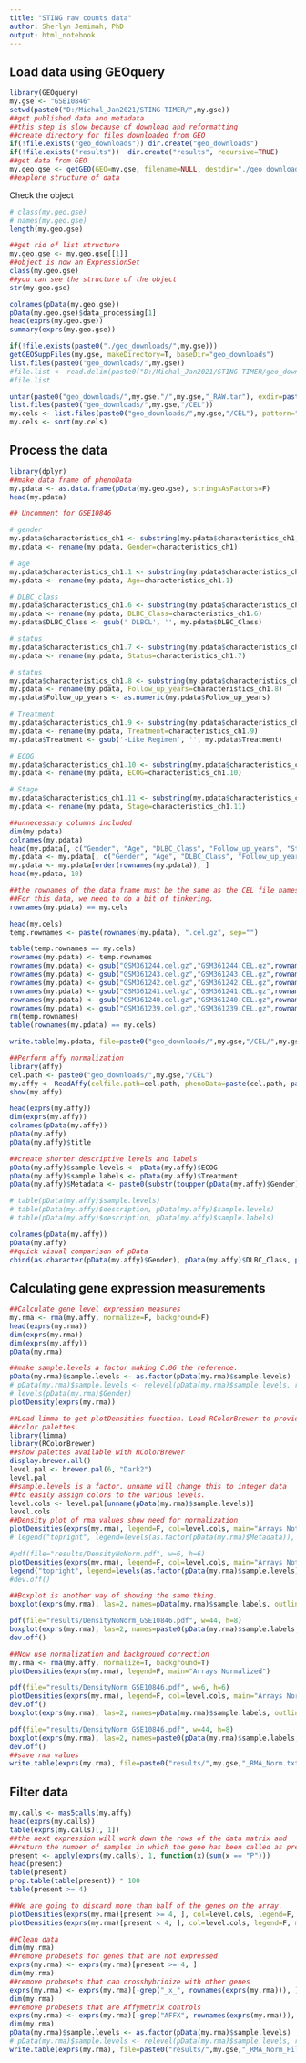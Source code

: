 ```yaml
---
title: "STING raw counts data"
author: Sherlyn Jemimah, PhD
output: html_notebook
---
```


## Load data using GEOquery
```r
library(GEOquery)
my.gse <- "GSE10846"
setwd(paste0("D:/Michal_Jan2021/STING-TIMER/",my.gse))
##get published data and metadata
##this step is slow because of download and reformatting
##create directory for files downloaded from GEO
if(!file.exists("geo_downloads")) dir.create("geo_downloads")
if(!file.exists("results"))  dir.create("results", recursive=TRUE)
##get data from GEO
my.geo.gse <- getGEO(GEO=my.gse, filename=NULL, destdir="./geo_downloads", GSElimits=NULL, GSEMatrix=TRUE, AnnotGPL=TRUE, getGPL=TRUE)
##explore structure of data
```

Check the object
```r
# class(my.geo.gse)
# names(my.geo.gse)
length(my.geo.gse)
```
```r
##get rid of list structure
my.geo.gse <- my.geo.gse[[1]]
##object is now an ExpressionSet
class(my.geo.gse)
##you can see the structure of the object
str(my.geo.gse)
```
```r
colnames(pData(my.geo.gse))
pData(my.geo.gse)$data_processing[1]
head(exprs(my.geo.gse))
summary(exprs(my.geo.gse))
```
```r
if(!file.exists(paste0("./geo_downloads/",my.gse)))
getGEOSuppFiles(my.gse, makeDirectory=T, baseDir="geo_downloads")
list.files(paste0("geo_downloads/",my.gse))
#file.list <- read.delim(paste0("D:/Michal_Jan2021/STING-TIMER/geo_downloads/",my.gse,"/filelist.txt"), as.is=T)
#file.list
```


```r
untar(paste0("geo_downloads/",my.gse,"/",my.gse,"_RAW.tar"), exdir=paste0("geo_downloads/",my.gse,"/CEL"))
list.files(paste0("geo_downloads/",my.gse,"/CEL"))
my.cels <- list.files(paste0("geo_downloads/",my.gse,"/CEL"), pattern=".cel", ignore.case = T)
my.cels <- sort(my.cels)
```

## Process the data

```r
library(dplyr)
##make data frame of phenoData
my.pdata <- as.data.frame(pData(my.geo.gse), stringsAsFactors=F)
head(my.pdata)

## Uncomment for GSE10846

# gender
my.pdata$characteristics_ch1 <- substring(my.pdata$characteristics_ch1, 9) # remove "Gender: " from string
my.pdata <- rename(my.pdata, Gender=characteristics_ch1)

# age
my.pdata$characteristics_ch1.1 <- substring(my.pdata$characteristics_ch1.1, 6) # remove "Age: " from string
my.pdata <- rename(my.pdata, Age=characteristics_ch1.1)

# DLBC_class
my.pdata$characteristics_ch1.6 <- substring(my.pdata$characteristics_ch1.6, 44) # remove "Clinical info: Final microarray diagnosis: " from string
my.pdata <- rename(my.pdata, DLBC_Class=characteristics_ch1.6)
my.pdata$DLBC_Class <- gsub(' DLBCL', '', my.pdata$DLBC_Class)

# status
my.pdata$characteristics_ch1.7 <- substring(my.pdata$characteristics_ch1.7, 34) # remove "Clinical info: Follow up status: " from string
my.pdata <- rename(my.pdata, Status=characteristics_ch1.7)

# status
my.pdata$characteristics_ch1.8 <- substring(my.pdata$characteristics_ch1.8, 33) # remove "Clinical info: Follow up years: " from string
my.pdata <- rename(my.pdata, Follow_up_years=characteristics_ch1.8)
my.pdata$Follow_up_years <- as.numeric(my.pdata$Follow_up_years)

# Treatment
my.pdata$characteristics_ch1.9 <- substring(my.pdata$characteristics_ch1.9, 30) # remove "Clinical info: Chemotherapy: " from string
my.pdata <- rename(my.pdata, Treatment=characteristics_ch1.9)
my.pdata$Treatment <- gsub('-Like Regimen', '', my.pdata$Treatment)

# ECOG
my.pdata$characteristics_ch1.10 <- substring(my.pdata$characteristics_ch1.10, 41) # remove "Clinical info: ECOG performance status: " from string
my.pdata <- rename(my.pdata, ECOG=characteristics_ch1.10)

# Stage
my.pdata$characteristics_ch1.11 <- substring(my.pdata$characteristics_ch1.11, 23) # remove "Clinical info: Stage: " from string
my.pdata <- rename(my.pdata, Stage=characteristics_ch1.11)

```

```r
##unnecessary columns included
dim(my.pdata)
colnames(my.pdata)
head(my.pdata[, c("Gender", "Age", "DLBC_Class", "Follow_up_years", "Status", "Treatment", "ECOG", "Stage")], 10)
my.pdata <- my.pdata[, c("Gender", "Age", "DLBC_Class", "Follow_up_years", "Status", "Treatment", "ECOG", "Stage")]
my.pdata <- my.pdata[order(rownames(my.pdata)), ]
head(my.pdata, 10)
```
```r
##the rownames of the data frame must be the same as the CEL file names.
##For this data, we need to do a bit of tinkering.
rownames(my.pdata) == my.cels
```

```r
head(my.cels)
temp.rownames <- paste(rownames(my.pdata), ".cel.gz", sep="")
```


```r
table(temp.rownames == my.cels)
rownames(my.pdata) <- temp.rownames
rownames(my.pdata) <- gsub("GSM361244.cel.gz","GSM361244.CEL.gz",rownames(my.pdata))
rownames(my.pdata) <- gsub("GSM361243.cel.gz","GSM361243.CEL.gz",rownames(my.pdata))
rownames(my.pdata) <- gsub("GSM361242.cel.gz","GSM361242.CEL.gz",rownames(my.pdata))
rownames(my.pdata) <- gsub("GSM361241.cel.gz","GSM361241.CEL.gz",rownames(my.pdata))
rownames(my.pdata) <- gsub("GSM361240.cel.gz","GSM361240.CEL.gz",rownames(my.pdata))
rownames(my.pdata) <- gsub("GSM361239.cel.gz","GSM361239.CEL.gz",rownames(my.pdata))
rm(temp.rownames)
table(rownames(my.pdata) == my.cels)
```
```r
write.table(my.pdata, file=paste0("geo_downloads/",my.gse,"/CEL/",my.gse,"_SelectPhenoData.txt"), sep="\t", quote=F)
```

```r
##Perform affy normalization
library(affy)
cel.path <- paste0("geo_downloads/",my.gse,"/CEL")
my.affy <- ReadAffy(celfile.path=cel.path, phenoData=paste(cel.path, paste0(my.gse,"_SelectPhenoData.txt"), sep="/"))
show(my.affy)
```
```r
head(exprs(my.affy))
dim(exprs(my.affy))
colnames(pData(my.affy))
pData(my.affy)
pData(my.affy)$title
```
```r
##create shorter descriptive levels and labels
pData(my.affy)$sample.levels <- pData(my.affy)$ECOG
pData(my.affy)$sample.labels <- pData(my.affy)$Treatment
pData(my.affy)$Metadata <- paste0(substr(toupper(pData(my.affy)$Gender),1,1),pData(my.affy)$Age,"_",substr(toupper(pData(my.affy)$DLBC_Class),1,3),"_",pData(my.affy)$Treatment)

# table(pData(my.affy)$sample.levels)
# table(pData(my.affy)$description, pData(my.affy)$sample.levels)
# table(pData(my.affy)$description, pData(my.affy)$sample.labels)
```

```r
colnames(pData(my.affy))
pData(my.affy)
##quick visual comparison of pData
cbind(as.character(pData(my.affy)$Gender), pData(my.affy)$DLBC_Class, pData(my.affy)$Treatment, pData(my.affy)$Metadata)
```
## Calculating gene expression measurements

```r
##Calculate gene level expression measures
my.rma <- rma(my.affy, normalize=F, background=F)
head(exprs(my.rma))
dim(exprs(my.rma))
dim(exprs(my.affy))
pData(my.rma)
```

```r
##make sample.levels a factor making C.06 the reference.
pData(my.rma)$sample.levels <- as.factor(pData(my.rma)$sample.levels)
# pData(my.rma)$sample.levels <- relevel(pData(my.rma)$sample.levels, ref=0)
# levels(pData(my.rma)$Gender)
plotDensity(exprs(my.rma))
```

```r
##Load limma to get plotDensities function. Load RColorBrewer to provide good
##color palettes.
library(limma)
library(RColorBrewer)
##show palettes available with RColorBrewer
display.brewer.all()
level.pal <- brewer.pal(6, "Dark2")
level.pal
##sample.levels is a factor. unname will change this to integer data
##to easily assign colors to the various levels.
level.cols <- level.pal[unname(pData(my.rma)$sample.levels)]
level.cols
##Density plot of rma values show need for normalization
plotDensities(exprs(my.rma), legend=F, col=level.cols, main="Arrays Not Normalized")
# legend("topright", legend=levels(as.factor(pData(my.rma)$Metadata)), fill=level.pal)
```

```r
#pdf(file="results/DensityNoNorm.pdf", w=6, h=6)
plotDensities(exprs(my.rma), legend=F, col=level.cols, main="Arrays Not Normalized")
legend("topright", legend=levels(as.factor(pData(my.rma)$sample.levels)), fill=level.pal)
#dev.off()

##Boxplot is another way of showing the same thing.
boxplot(exprs(my.rma), las=2, names=pData(my.rma)$sample.labels, outline=F, col=level.cols, main="Arrays Not Normalized")
```

```r
pdf(file="results/DensityNoNorm_GSE10846.pdf", w=44, h=8)
boxplot(exprs(my.rma), las=2, names=paste0(pData(my.rma)$sample.labels,"_",pData(my.rma)$sample.levels), outline=F, col=level.cols, main="Arrays Not Normalized")
dev.off()

##Now use normalization and background correction
my.rma <- rma(my.affy, normalize=T, background=T)
plotDensities(exprs(my.rma), legend=F, main="Arrays Normalized")
```

```r
pdf(file="results/DensityNorm_GSE10846.pdf", w=6, h=6)
plotDensities(exprs(my.rma), legend=F, col=level.cols, main="Arrays Normalized")
dev.off()
boxplot(exprs(my.rma), las=2, names=pData(my.rma)$sample.labels, outline=F, col=level.cols, main="Arrays Normalized")
```

```r
pdf(file="results/DensityNorm_GSE10846.pdf", w=44, h=8)
boxplot(exprs(my.rma), las=2, names=paste0(pData(my.rma)$sample.labels,"_",pData(my.rma)$sample.levels), outline=F, col=level.cols, main="Arrays Normalized")
dev.off()
##save rma values
write.table(exprs(my.rma), file=paste0("results/",my.gse,"_RMA_Norm.txt"), sep="\t", quote=FALSE)
```
## Filter data

```r
my.calls <- mas5calls(my.affy)
head(exprs(my.calls))
table(exprs(my.calls)[, 1])
##the next expression will work down the rows of the data matrix and 
##return the number of samples in which the gene has been called as present.
present <- apply(exprs(my.calls), 1, function(x)(sum(x == "P")))
head(present)
table(present)
prop.table(table(present)) * 100
table(present >= 4)
```

```r
##We are going to discard more than half of the genes on the array.
plotDensities(exprs(my.rma)[present >= 4, ], col=level.cols, legend=F, main="Present >= 4")
plotDensities(exprs(my.rma)[present < 4, ], col=level.cols, legend=F, main="Present < 4")
```

```r
##Clean data
dim(my.rma)
##remove probesets for genes that are not expressed
exprs(my.rma) <- exprs(my.rma)[present >= 4, ]
dim(my.rma)
##remove probesets that can crosshybridize with other genes
exprs(my.rma) <- exprs(my.rma)[-grep("_x_", rownames(exprs(my.rma))), ]
dim(my.rma)
##remove probesets that are Affymetrix controls
exprs(my.rma) <- exprs(my.rma)[-grep("AFFX", rownames(exprs(my.rma))), ]
dim(my.rma)
pData(my.rma)$sample.levels <- as.factor(pData(my.rma)$sample.levels)
# pData(my.rma)$sample.levels <- relevel(pData(my.rma)$sample.levels, ref="C.06")
write.table(exprs(my.rma), file=paste0("results/",my.gse,"_RMA_Norm_Filter.txt"), sep="\t", quote=FALSE)
```

